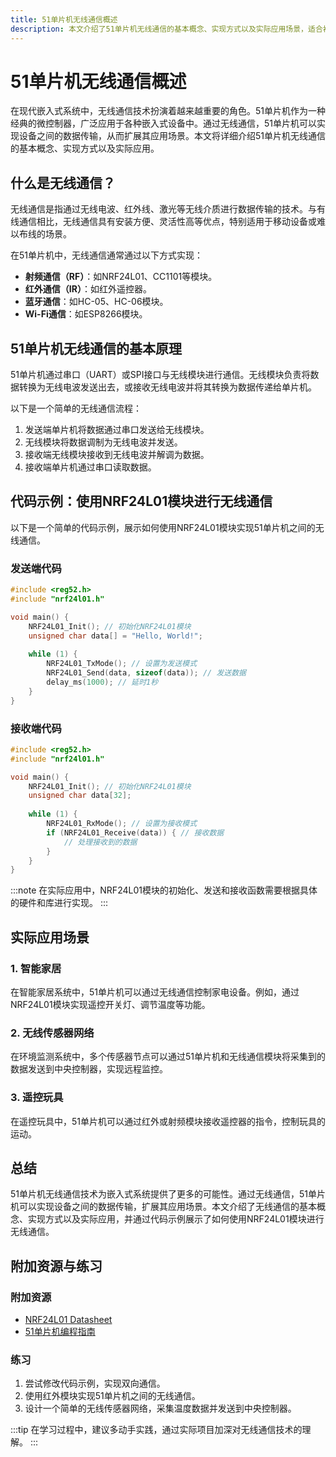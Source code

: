 ```yaml
---
title: 51单片机无线通信概述
description: 本文介绍了51单片机无线通信的基本概念、实现方式以及实际应用场景，适合初学者快速入门。
---
```


# 51单片机无线通信概述

在现代嵌入式系统中，无线通信技术扮演着越来越重要的角色。51单片机作为一种经典的微控制器，广泛应用于各种嵌入式设备中。通过无线通信，51单片机可以实现设备之间的数据传输，从而扩展其应用场景。本文将详细介绍51单片机无线通信的基本概念、实现方式以及实际应用。

## 什么是无线通信？

无线通信是指通过无线电波、红外线、激光等无线介质进行数据传输的技术。与有线通信相比，无线通信具有安装方便、灵活性高等优点，特别适用于移动设备或难以布线的场景。

在51单片机中，无线通信通常通过以下方式实现：
- **射频通信（RF）**：如NRF24L01、CC1101等模块。
- **红外通信（IR）**：如红外遥控器。
- **蓝牙通信**：如HC-05、HC-06模块。
- **Wi-Fi通信**：如ESP8266模块。

## 51单片机无线通信的基本原理

51单片机通过串口（UART）或SPI接口与无线模块进行通信。无线模块负责将数据转换为无线电波发送出去，或接收无线电波并将其转换为数据传递给单片机。

以下是一个简单的无线通信流程：
1. 发送端单片机将数据通过串口发送给无线模块。
2. 无线模块将数据调制为无线电波并发送。
3. 接收端无线模块接收到无线电波并解调为数据。
4. 接收端单片机通过串口读取数据。

## 代码示例：使用NRF24L01模块进行无线通信

以下是一个简单的代码示例，展示如何使用NRF24L01模块实现51单片机之间的无线通信。

### 发送端代码
```c
#include <reg52.h>
#include "nrf24l01.h"

void main() {
    NRF24L01_Init(); // 初始化NRF24L01模块
    unsigned char data[] = "Hello, World!";
    
    while (1) {
        NRF24L01_TxMode(); // 设置为发送模式
        NRF24L01_Send(data, sizeof(data)); // 发送数据
        delay_ms(1000); // 延时1秒
    }
}
```

### 接收端代码
```c
#include <reg52.h>
#include "nrf24l01.h"

void main() {
    NRF24L01_Init(); // 初始化NRF24L01模块
    unsigned char data[32];
    
    while (1) {
        NRF24L01_RxMode(); // 设置为接收模式
        if (NRF24L01_Receive(data)) { // 接收数据
            // 处理接收到的数据
        }
    }
}
```

:::note
在实际应用中，NRF24L01模块的初始化、发送和接收函数需要根据具体的硬件和库进行实现。
:::

## 实际应用场景

### 1. 智能家居
在智能家居系统中，51单片机可以通过无线通信控制家电设备。例如，通过NRF24L01模块实现遥控开关灯、调节温度等功能。

### 2. 无线传感器网络
在环境监测系统中，多个传感器节点可以通过51单片机和无线通信模块将采集到的数据发送到中央控制器，实现远程监控。

### 3. 遥控玩具
在遥控玩具中，51单片机可以通过红外或射频模块接收遥控器的指令，控制玩具的运动。

## 总结

51单片机无线通信技术为嵌入式系统提供了更多的可能性。通过无线通信，51单片机可以实现设备之间的数据传输，扩展其应用场景。本文介绍了无线通信的基本概念、实现方式以及实际应用，并通过代码示例展示了如何使用NRF24L01模块进行无线通信。

## 附加资源与练习

### 附加资源
- [NRF24L01 Datasheet](https://www.nordicsemi.com/Products/Low-power-short-range-wireless/nRF24L01)
- [51单片机编程指南](https://www.example.com/51-mcu-guide)

### 练习
1. 尝试修改代码示例，实现双向通信。
2. 使用红外模块实现51单片机之间的无线通信。
3. 设计一个简单的无线传感器网络，采集温度数据并发送到中央控制器。

:::tip
在学习过程中，建议多动手实践，通过实际项目加深对无线通信技术的理解。
:::